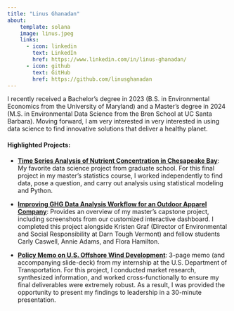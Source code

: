 ```yaml
---
title: "Linus Ghanadan"
about:
    template: solana
    image: linus.jpeg
    links:
      - icon: linkedin
        text: LinkedIn
        href: https://www.linkedin.com/in/linus-ghanadan/
      - icon: github
        text: GitHub
        href: https://github.com/linusghanadan
---
```


I recently received a Bachelor's degree in 2023 (B.S. in Environmental Economics from the University of Maryland) and a Master's degree in 2024 (M.S. in Environmental Data Science from the Bren School at UC Santa Barbara). Moving forward, I am very interested in very interested in using data science to find innovative solutions that deliver a healthy planet.

#### **Highlighted Projects**:

-   [**Time Series Analysis of Nutrient Concentration in Chesapeake Bay**](https://github.com/linusghanadan/chesapeake-bay-nutrient-pollution-python): My favorite data science project from graduate school. For this final project in my master’s statistics course, I worked independently to find data, pose a question, and carry out analysis using statistical modeling and Python.

-   [**Improving GHG Data Analysis Workflow for an Outdoor Apparel Company**](https://linusghanadan.github.io/blog/2024-6-20-post/): Provides an overview of my master's capstone project, including screenshots from our customized interactive dashboard. I completed this project alongside Kristen Graf (Director of Environmental and Social Responsibility at Darn Tough Vermont) and fellow students Carly Caswell, Annie Adams, and Flora Hamilton.

-   [**Policy Memo on U.S. Offshore Wind Development**](https://linusghanadan.github.io/writing/offshore-wind/offshore-wind.html): 3-page memo (and accompanying slide-deck) from my internship at the U.S. Department of Transportation. For this project, I conducted market research, synthesized information, and worked cross-functionally to ensure my final deliverables were extremely robust. As a result, I was provided the opportunity to present my findings to leadership in a 30-minute presentation.
